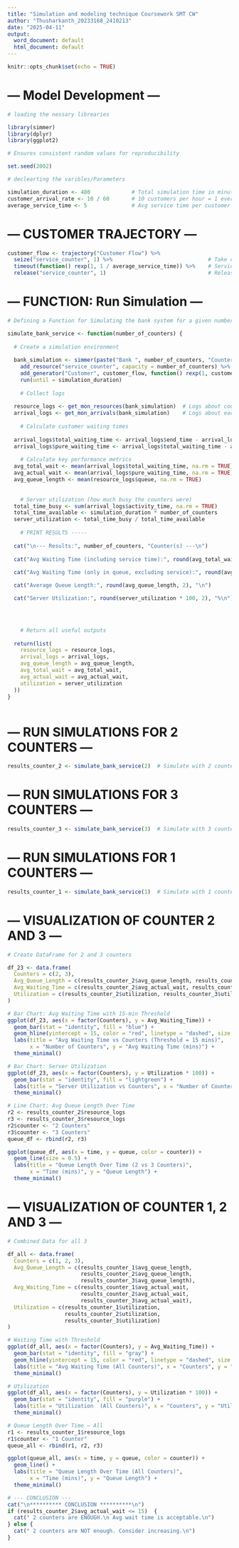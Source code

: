 ```yaml
---
title: "Simulation and modeling technique Coursework SMT CW"
author: "Thusharkanth_20233168_2410213"
date: "2025-04-11"
output:
  word_document: default
  html_document: default
---
```


```r
knitr::opts_chunk$set(echo = TRUE)
```
# --- Model Development  ---
```r
# loading the nessary librearies 

library(simmer)    
library(dplyr)     
library(ggplot2) 
```

```r
# Ensures consistent random values for reproducibility

set.seed(2002)  
```

```r
# declearting the varibles/Parameters 

simulation_duration <- 480             # Total simulation time in minutes (8 hours = 480 min)
customer_arrival_rate <- 10 / 60       # 10 customers per hour = 1 every 6 mins ( Poisson distribution)
average_service_time <- 5              # Avg service time per customer in minutes ( Exp distribution)

```
# --- CUSTOMER TRAJECTORY ---
```r

customer_flow <- trajectory("Customer Flow") %>%
  seize("service_counter", 1) %>%                              # Take one service counter
  timeout(function() rexp(1, 1 / average_service_time)) %>%    # Service time (randomly generated)
  release("service_counter", 1)                                # Release counter after service

```
# --- FUNCTION: Run Simulation ---
```r
# Defining a Function for Simulating the bank system for a given number of counters

simulate_bank_service <- function(number_of_counters) {
  
  # Create a simulation environment
  
  bank_simulation <- simmer(paste("Bank ", number_of_counters, "Counter(s)")) %>%
    add_resource("service_counter", capacity = number_of_counters) %>%                       # Add counters
    add_generator("Customer", customer_flow, function() rexp(1, customer_arrival_rate)) %>%  # Add custmr
    run(until = simulation_duration)                                                         # Run sim
  
    # Collect logs
  
  resource_logs <- get_mon_resources(bank_simulation)  # Logs about counter usage
  arrival_logs <- get_mon_arrivals(bank_simulation)    # Logs about each customer
  
    # Calculate customer waiting times
  
  arrival_logs$total_waiting_time <- arrival_logs$end_time - arrival_logs$start_time  # Total time in sys
  arrival_logs$pure_waiting_time <- arrival_logs$total_waiting_time - arrival_logs$activity_time  #Only queue time
  
    # Calculate key performance metrics
  avg_total_wait <- mean(arrival_logs$total_waiting_time, na.rm = TRUE)    # Includes service time
  avg_actual_wait <- mean(arrival_logs$pure_waiting_time, na.rm = TRUE)    # Just waiting time
  avg_queue_length <- mean(resource_logs$queue, na.rm = TRUE)              # Avg number in queue
  
  
    # Server utilization (how much busy the counters were)
  total_time_busy <- sum(arrival_logs$activity_time, na.rm = TRUE)
  total_time_available <- simulation_duration * number_of_counters
  server_utilization <- total_time_busy / total_time_available
  
    # PRINT RESULTS -----
  
  cat("\n--- Results:", number_of_counters, "Counter(s) ---\n")
  
  cat("Avg Waiting Time (including service time):", round(avg_total_wait, 2), "mins\n")
  
  cat("Avg Waiting Time (only in queue, excluding service):", round(avg_actual_wait, 2), "mins\n")

  cat("Average Queue Length:", round(avg_queue_length, 2), "\n")

  cat("Server Utilization:", round(server_utilization * 100, 2), "%\n")



  
    # Return all useful outputs
  
  return(list(
    resource_logs = resource_logs,
    arrival_logs = arrival_logs,
    avg_queue_length = avg_queue_length,
    avg_total_wait = avg_total_wait,
    avg_actual_wait = avg_actual_wait,
    utilization = server_utilization
  ))
}
  
```

# --- RUN SIMULATIONS FOR  2 COUNTERS ---
```r

results_counter_2 <- simulate_bank_service(2)  # Simulate with 2 counters


```

# --- RUN SIMULATIONS FOR 3 COUNTERS ---

```r

results_counter_3 <- simulate_bank_service(3)  # Simulate with 3 counters
```
# --- RUN SIMULATIONS FOR 1 COUNTERS ---

```r

results_counter_1 <- simulate_bank_service(1)  # Simulate with 1 counter
```
# --- VISUALIZATION OF COUNTER 2 AND 3  ---

```r
# Create DataFrame for 2 and 3 counters

df_23 <- data.frame(
  Counters = c(2, 3),
  Avg_Queue_Length = c(results_counter_2$avg_queue_length, results_counter_3$avg_queue_length),
  Avg_Waiting_Time = c(results_counter_2$avg_actual_wait, results_counter_3$avg_actual_wait),
  Utilization = c(results_counter_2$utilization, results_counter_3$utilization)
)

# Bar Chart: Avg Waiting Time with 15-min Threshold
ggplot(df_23, aes(x = factor(Counters), y = Avg_Waiting_Time)) +
  geom_bar(stat = "identity", fill = "blue") +
  geom_hline(yintercept = 15, color = "red", linetype = "dashed", size = 1) +
  labs(title = "Avg Waiting Time vs Counters (Threshold = 15 mins)",
       x = "Number of Counters", y = "Avg Waiting Time (mins)") +
  theme_minimal()

# Bar Chart: Server Utilization
ggplot(df_23, aes(x = factor(Counters), y = Utilization * 100)) +
  geom_bar(stat = "identity", fill = "lightgreen") +
  labs(title = "Server Utilization vs Counters", x = "Number of Counters", y = "Utilization (%)") +
  theme_minimal()

# Line Chart: Avg Queue Length Over Time
r2 <- results_counter_2$resource_logs
r3 <- results_counter_3$resource_logs
r2$counter <- "2 Counters"
r3$counter <- "3 Counters"
queue_df <- rbind(r2, r3)

ggplot(queue_df, aes(x = time, y = queue, color = counter)) +
  geom_line(size = 0.5) +
  labs(title = "Queue Length Over Time (2 vs 3 Counters)",
       x = "Time (mins)", y = "Queue Length") +
  theme_minimal()

```
# --- VISUALIZATION OF COUNTER 1, 2 AND 3  ---

```r
# Combined Data for all 3

df_all <- data.frame(
  Counters = c(1, 2, 3),
  Avg_Queue_Length = c(results_counter_1$avg_queue_length,
                       results_counter_2$avg_queue_length,
                       results_counter_3$avg_queue_length),
  Avg_Waiting_Time = c(results_counter_1$avg_actual_wait,
                       results_counter_2$avg_actual_wait,
                       results_counter_3$avg_actual_wait),
  Utilization = c(results_counter_1$utilization,
                  results_counter_2$utilization,
                  results_counter_3$utilization)
)

# Waiting Time with Threshold
ggplot(df_all, aes(x = factor(Counters), y = Avg_Waiting_Time)) +
  geom_bar(stat = "identity", fill = "gray") +
  geom_hline(yintercept = 15, color = "red", linetype = "dashed", size = 1) +
  labs(title = "Avg Waiting Time (All Counters)", x = "Counters", y = "Avg Waiting Time (mins)") +
  theme_minimal()

# Utilization
ggplot(df_all, aes(x = factor(Counters), y = Utilization * 100)) +
  geom_bar(stat = "identity", fill = "purple") +
  labs(title = "Utilization  (All Counters)", x = "Counters", y = "Utilization (%)") +
  theme_minimal()

# Queue Length Over Time – All
r1 <- results_counter_1$resource_logs
r1$counter <- "1 Counter"
queue_all <- rbind(r1, r2, r3)

ggplot(queue_all, aes(x = time, y = queue, color = counter)) +
  geom_line() +
  labs(title = "Queue Length Over Time (All Counters)",
       x = "Time (mins)", y = "Queue Length") +
  theme_minimal()

```



```r
# --- CONCLUSION ---
cat("\n********** CONCLUSION **********\n")
if (results_counter_2$avg_actual_wait <= 15)  {
  cat(" 2 counters are ENOUGH.\n Avg wait time is acceptable.\n")
} else {
  cat(" 2 counters are NOT enough. Consider increasing.\n")
}
```

